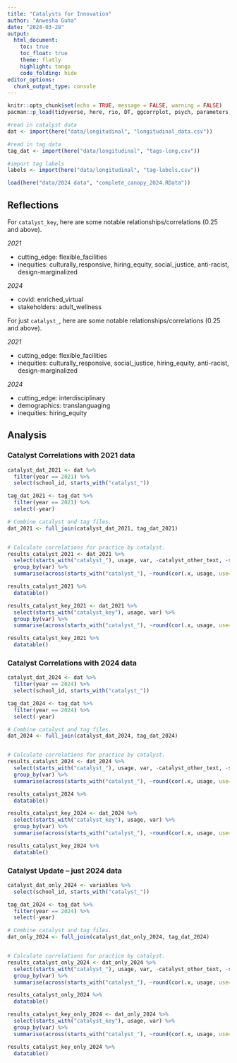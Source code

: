 ```yaml
---
title: "Catalysts for Innovation"
author: "Anwesha Guha"
date: "2024-03-28"
output: 
  html_document:
    toc: true
    toc_float: true
    theme: flatly
    highlight: tango
    code_folding: hide
editor_options: 
  chunk_output_type: console
---
```


```r
knitr::opts_chunk$set(echo = TRUE, message = FALSE, warning = FALSE)
pacman::p_load(tidyverse, here, rio, DT, ggcorrplot, psych, parameters)

#read in catalyst data
dat <- import(here("data/longitudinal", "longitudinal_data.csv"))

#read in tag data
tag_dat <- import(here("data/longitudinal", "tags-long.csv"))

#import tag labels
labels <- import(here("data/longitudinal", "tag-labels.csv"))
```


```r
load(here("data/2024 data", "complete_canopy_2024.RData"))
```

## Reflections

For `catalyst_key`, here are some notable relationships/correlations (0.25 and above).

_2021_

* cutting_edge: flexible_facilities
* inequities: culturally_responsive, hiring_equity, social_justice, anti-racist, design-marginalized

_2024_

* covid: enriched_virtual
* stakeholders: adult_wellness

For just `catalyst_`, here are some notable relationships/correlations (0.25 and above).

_2021_

* cutting_edge: flexible_facilities
* inequities: culturally_responsive, social_justice, hiring_equity,  anti-racist, design-marginalized

_2024_

* cutting_edge: interdisciplinary
* demographics: translanguaging
* inequities: hiring_equity

## Analysis

### Catalyst Correlations with 2021 data

```r
catalyst_dat_2021 <- dat %>% 
  filter(year == 2021) %>% 
  select(school_id, starts_with("catalyst_"))

tag_dat_2021 <- tag_dat %>% 
  filter(year == 2021) %>% 
  select(-year)

# Combine catalyst and tag files.
dat_2021 <- full_join(catalyst_dat_2021, tag_dat_2021)


# Calculate correlations for practice by catalyst. 
results_catalyst_2021 <- dat_2021 %>%
  select(starts_with("catalyst_"), usage, var, -catalyst_other_text, -starts_with("catalyst_key")) %>%
  group_by(var) %>%
  summarise(across(starts_with("catalyst_"), ~round(cor(.x, usage, use="complete.obs"), 2)))

results_catalyst_2021 %>% 
  datatable()
```

```r
results_catalyst_key_2021 <- dat_2021 %>%
  select(starts_with("catalyst_key"), usage, var) %>%
  group_by(var) %>%
  summarise(across(starts_with("catalyst_"), ~round(cor(.x, usage, use="complete.obs"), 2)))

results_catalyst_key_2021 %>% 
  datatable()
```


### Catalyst Correlations with 2024 data

```r
catalyst_dat_2024 <- dat %>% 
  filter(year == 2024) %>% 
  select(school_id, starts_with("catalyst_"))

tag_dat_2024 <- tag_dat %>% 
  filter(year == 2024) %>% 
  select(-year)

# Combine catalyst and tag files.
dat_2024 <- full_join(catalyst_dat_2024, tag_dat_2024)


# Calculate correlations for practice by catalyst. 
results_catalyst_2024 <- dat_2024 %>%
  select(starts_with("catalyst_"), usage, var, -catalyst_other_text, -starts_with("catalyst_key")) %>%
  group_by(var) %>%
  summarise(across(starts_with("catalyst_"), ~round(cor(.x, usage, use="complete.obs"), 2)))

results_catalyst_2024 %>% 
  datatable()
```

```r
results_catalyst_key_2024 <- dat_2024 %>%
  select(starts_with("catalyst_key"), usage, var) %>%
  group_by(var) %>%
  summarise(across(starts_with("catalyst_"), ~round(cor(.x, usage, use="complete.obs"), 2)))

results_catalyst_key_2024 %>% 
  datatable()
```

### Catalyst Update -- just 2024 data

```r
catalyst_dat_only_2024 <- variables %>% 
  select(school_id, starts_with("catalyst_"))

tag_dat_2024 <- tag_dat %>% 
  filter(year == 2024) %>% 
  select(-year)

# Combine catalyst and tag files.
dat_only_2024 <- full_join(catalyst_dat_only_2024, tag_dat_2024)


# Calculate correlations for practice by catalyst. 
results_catalyst_only_2024 <- dat_only_2024 %>%
  select(starts_with("catalyst_"), usage, var, -catalyst_other_text, -starts_with("catalyst_key")) %>%
  group_by(var) %>%
  summarise(across(starts_with("catalyst_"), ~round(cor(.x, usage, use="complete.obs"), 2)))

results_catalyst_only_2024 %>% 
  datatable()
```

```r
results_catalyst_key_only_2024 <- dat_only_2024 %>%
  select(starts_with("catalyst_key"), usage, var) %>%
  group_by(var) %>%
  summarise(across(starts_with("catalyst_"), ~round(cor(.x, usage, use="complete.obs"), 2)))

results_catalyst_key_only_2024 %>% 
  datatable()
```
